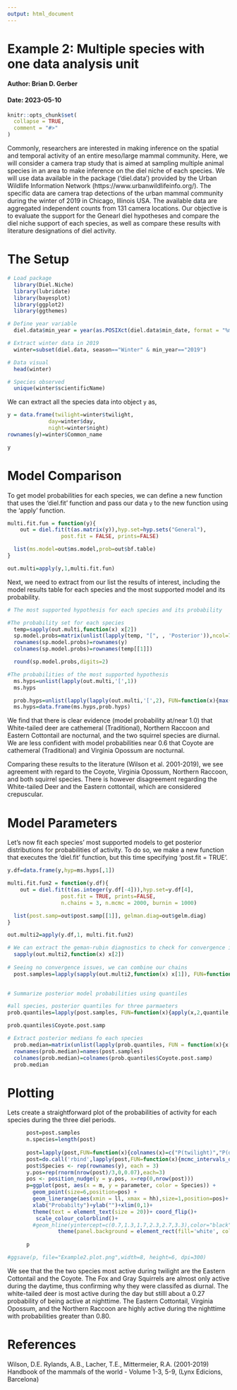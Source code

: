 ```yaml
---
output: html_document
---
```


# Example 2: Multiple species with one data analysis unit
#### Author: Brian D. Gerber
#### Date: 2023-05-10

```r
knitr::opts_chunk$set(
  collapse = TRUE,
  comment = "#>"
)
```

Commonly, researchers are interested in making inference on the spatial and temporal activity of an entire meso/large mammal community. Here, we will consider a camera trap study that is aimed at sampling multiple animal species in an area to make inference on the diel niche of each species. We will use data available in the package ('diel.data') provided by the Urban Wildlife Information Network (https://www.urbanwildlifeinfo.org/). The specific data are camera trap detections of the urban mammal community during the winter of 2019 in Chicago, Illinois USA. The available data are aggregated independent counts from 131 camera locations. Our objective is to evaluate the support for the Genearl diel hypotheses and compare the diel niche support of each species, as well as compare these results with literature designations of diel activity. 

# The Setup

```r
# Load package
  library(Diel.Niche)
  library(lubridate)
  library(bayesplot)
  library(ggplot2)
  library(ggthemes)

# Define year variable
  diel.data$min_year = year(as.POSIXct(diel.data$min_date, format = "%m/%d/%Y"))

# Extract winter data in 2019
  winter=subset(diel.data, season=="Winter" & min_year=="2019")

# Data visual
  head(winter)

# Species observed
  unique(winter$scientificName)

```


We can extract all the species data into object `y` as,

```r
y = data.frame(twilight=winter$twilight,
             day=winter$day, 
             night=winter$night)
rownames(y)=winter$Common_name

y
```

# Model Comparison

To get model probabilities for each species, we can define a new function that uses the 'diel.fit' function and pass our data `y` to the new function using the 'apply' function.

```r
multi.fit.fun = function(y){
    out = diel.fit(t(as.matrix(y)),hyp.set=hyp.sets("General"),
                 post.fit = FALSE, prints=FALSE)

  list(ms.model=out$ms.model,prob=out$bf.table)
}

out.multi=apply(y,1,multi.fit.fun)
```

Next, we need to extract from our list the results of interest, including the model results table for each species and the most supported model and its probability. 

```r
# The most supported hypothesis for each species and its probability

#The probability set for each species
  temp=sapply(out.multi,function(x) x[2])
  sp.model.probs=matrix(unlist(lapply(temp, "[", , 'Posterior')),ncol=7,byrow = TRUE)
  rownames(sp.model.probs)=rownames(y)
  colnames(sp.model.probs)=rownames(temp[[1]])

  round(sp.model.probs,digits=2)

#The probabilities of the most supported hypothesis
  ms.hyps=unlist(lapply(out.multi,'[',1))
  ms.hyps

  prob.hyps=unlist(lapply(lapply(out.multi,'[',2), FUN=function(x){max(x$prob[,2])}))
  ms.hyps=data.frame(ms.hyps,prob.hyps)
```

We find that there is clear evidence (model probability at/near 1.0) that White-tailed deer are cathemeral (Traditional), Northern Raccoon and Eastern Cottontail are nocturnal, and the two squirrel species are diurnal. We are less confident with model probabilities near 0.6 that Coyote are cathemeral (Traditional) and Virginia Opossum are nocturnal. 

Comparing these results to the literature (Wilson et al. 2001-2019), we see agreement with regard to the Coyote, Virginia Opossum, Northern Raccoon, and both squirrel species. There is however disagreement regarding the White-tailed Deer and the Eastern cottontail, which are considered crepuscular. 

# Model Parameters 

Let's now fit each species' most supported models to get posterior distributions for probabilities of activity. To do so, we make a new function that executes the 'diel.fit' function, but this time specifying 'post.fit = TRUE'.


```r

y.df=data.frame(y,hyp=ms.hyps[,1])

multi.fit.fun2 = function(y.df){
    out = diel.fit(t(as.integer(y.df[-4])),hyp.set=y.df[4],
                 post.fit = TRUE, prints=FALSE, 
                 n.chains = 3, n.mcmc = 2000, burnin = 1000)

  list(post.samp=out$post.samp[[1]], gelman.diag=out$gelm.diag)
}

out.multi2=apply(y.df,1, multi.fit.fun2)

# We can extract the geman-rubin diagnostics to check for convergence issues
  sapply(out.multi2,function(x) x[2])
  
# Seeing no convergence issues, we can combine our chains
  post.samples=lapply(sapply(out.multi2,function(x) x[1]), FUN=function(x){do.call("rbind",x)})
  
```



```r
# Summarize posterior model probabilities using quantiles

#all species, posterior quantiles for three parmaeters
prob.quantiles=lapply(post.samples, FUN=function(x){apply(x,2,quantile,probs=c(0.025,0.5,0.975))})

prob.quantiles$Coyote.post.samp

# Extract posterior medians fo each species
  prob.median=matrix(unlist(lapply(prob.quantiles, FUN = function(x){x[2,]})),ncol=3,byrow = TRUE)
  rownames(prob.median)=names(post.samples)
  colnames(prob.median)=colnames(prob.quantiles$Coyote.post.samp)
  prob.median
```

# Plotting

Lets create a straightforward plot of the probabilities of activity for each species during the three diel periods.

```r

      post=post.samples
      n.species=length(post)
      
      post=lapply(post,FUN=function(x){colnames(x)=c("P(twilight)","P(daytime)","P(nighttime)");x})
      post=do.call('rbind',lapply(post,FUN=function(x){mcmc_intervals_data(x, prob = 0.5, prob_outer = 0.95)}))
      post$Species <- rep(rownames(y), each = 3)
      y.pos=rep(rnorm(nrow(post)/3,0,0.07),each=3)
      pos <- position_nudge(y = y.pos, x=rep(0,nrow(post)))
      p=ggplot(post, aes(x = m, y = parameter, color = Species)) + 
        geom_point(size=6,position=pos) +
        geom_linerange(aes(xmin = ll, xmax = hh),size=1,position=pos)+
        xlab("Probabilty")+ylab("")+xlim(0,1)+
        theme(text = element_text(size = 20))+ coord_flip()+
         scale_colour_colorblind()+
        #geom_hline(yintercept=c(0.7,1.3,1.7,2.3,2.7,3.3),color="black",size=1.2)+ 
                theme(panel.background = element_rect(fill='white', colour='black'), legend.key=element_rect(fill="white"))
      
      p      

#ggsave(p, file="Example2.plot.png",width=8, height=6, dpi=300)
```

We see that the the two species most active during twilight are the Eastern Cottontail and the Coyote. The Fox and Gray Squirrels are almost only active during the daytime, thus confirming why they were classifed as diurnal. The white-tailed deer is most active during the day but stilll about a 0.27 probability of being active at nighttime. The Eastern Cottontail, Virginia Opossum, and the Northern Raccoon are highly active during the nighttime with probabilities greater than 0.80. 

# References

Wilson, D.E. Rylands, A.B., Lacher, T.E., Mittermeier, R.A. (2001-2019) Handbook of the mammals of the world - Volume 1-3, 5-9, (Lynx Edicions, Barcelona)